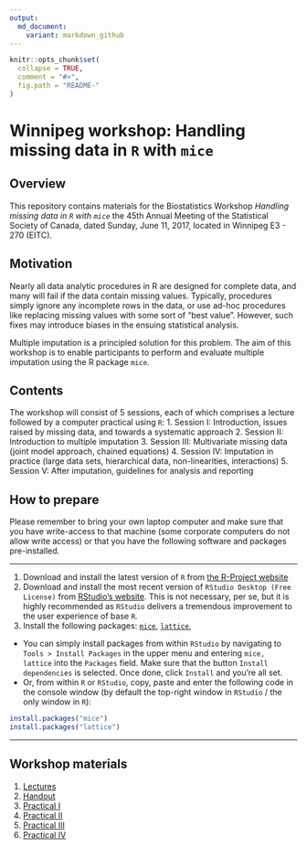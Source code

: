 ---
output:
  md_document:
    variant: markdown_github
---

<!-- README.md is generated from README.Rmd. Please edit that file -->

```{r, echo = FALSE}
knitr::opts_chunk$set(
  collapse = TRUE,
  comment = "#>",
  fig.path = "README-"
)
```

# Winnipeg workshop: Handling missing data in `R` with `mice`

## Overview

This repository contains materials for the Biostatistics Workshop *Handling missing data in `R` with `mice`* the 45th Annual Meeting of the Statistical Society of Canada, dated Sunday, June 11, 2017, located in Winnipeg E3 - 270 (EITC).

## Motivation

Nearly all data analytic procedures in R are designed for complete data, and many will fail if the data contain missing values. Typically, procedures simply ignore any incomplete rows in the data, or use ad-hoc procedures like replacing missing values with some sort of "best value". However, such fixes may introduce biases in the ensuing statistical analysis.

Multiple imputation is a principled solution for this problem. The aim of this workshop is to enable participants to perform and evaluate multiple imputation using the R package `mice`.

## Contents

The workshop will consist of 5 sessions, each of which comprises a lecture followed by a computer practical using `R`:
1. Session I: Introduction, issues raised by missing data, and towards a systematic approach
2. Session II: Introduction to multiple imputation
3. Session III: Multivariate missing data (joint model approach, chained equations)
4. Session IV: Imputation in practice (large data sets, hierarchical data, non-linearities, interactions)
5. Session V: After imputation, guidelines for analysis and reporting

## How to prepare

Please remember to bring your own laptop computer and make sure that you have write-access to that machine (some corporate computers do not allow write access) or that you have the following software and packages pre-installed.

---

1. Download and install the latest version of `R` from [the R-Project website](https://cloud.r-project.org)
2. Download and install the most recent version of `RStudio Desktop (Free License)` from [RStudio's website](https://www.rstudio.com/products/rstudio/download3/). This is not necessary, per se, but it is highly recommended as `RStudio` delivers a tremendous improvement to the user experience of base `R`.
3. Install the following packages: [`mice`](https://cran.r-project.org/web/packages/mice/index.html), [`lattice`](https://cran.r-project.org/web/packages/lattice/index.html),

  - You can simply install packages from within `RStudio` by navigating to `Tools > Install Packages` in the upper menu and entering `mice, lattice` into the `Packages` field. Make sure that the button `Install dependencies` is selected. Once done, click `Install` and you're all set.
  - Or, from within `R` or `RStudio`, copy, paste and enter the following code in the console window (by default the top-right window in `RStudio` / the only window in `R`):
  
```{r eval=FALSE}
install.packages("mice")
install.packages("lattice")
```

---

## Workshop materials

1. [Lectures](Lectures/Winnipeg.pdf)
2. [Handout](Lectures/WinnipegHandout.pdf)
3. [Practical I](Practicals/Practical_I.html)
4. [Practical II](Practicals/Practical_II.html)
5. [Practical III](Practicals/Practical_III.html)
6. [Practical IV](Practicals/Practical_IV.html)
